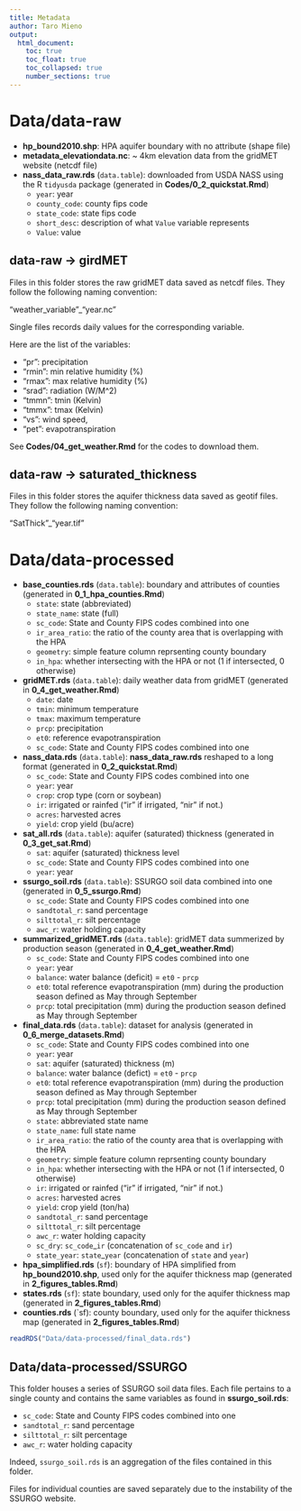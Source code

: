 ```yaml
---
title: Metadata
author: Taro Mieno
output:
  html_document:
    toc: true
    toc_float: true
    toc_collapsed: true
    number_sections: true
---
```


# Data/data-raw

+ **hp_bound2010.shp**: HPA aquifer boundary with no attribute (shape file)
+ **metadata_elevationdata.nc**: ~ 4km elevation data from the gridMET website (netcdf file)
+ **nass_data_raw.rds** (`data.table`): downloaded from USDA NASS using the R `tidyusda` package (generated in **Codes/0_2_quickstat.Rmd**)
  + `year`: year
  + `county_code`: county fips code
  + `state_code`: state fips code
  + `short_desc`: description of what `Value` variable represents
  + `Value`: value  

## data-raw -> girdMET

Files in this folder stores the raw gridMET data saved as netcdf files. They follow the following naming convention:

"weather_variable"_"year.nc"

Single files records daily values for the corresponding variable.

Here are the list of the variables:

+ "pr": precipitation
+ "rmin": min relative humidity (%)
+ "rmax": max relative humidity (%)
+ "srad": radiation (W/M^2)
+ "tmmn": tmin (Kelvin)
+ "tmmx": tmax (Kelvin)
+ "vs": wind speed,
+ "pet": evapotranspiration

See **Codes/04_get_weather.Rmd** for the codes to download them.

## data-raw -> saturated_thickness

Files in this folder stores the aquifer thickness data saved as geotif files. They follow the following naming convention:

"SatThick"_"year.tif"

# Data/data-processed

+ **base_counties.rds** (`data.table`): boundary and attributes of counties (generated in **0_1_hpa_counties.Rmd**)
  - `state`: state (abbreviated)
  - `state_name`: state (full)
  - `sc_code`: State and County FIPS codes combined into one
  - `ir_area_ratio`: the ratio of the county area that is overlapping with the HPA
  - `geometry`: simple feature column reprsenting county boundary
  - `in_hpa`: whether intersecting with the HPA or not (1 if intersected, 0 otherwise)
+ **gridMET.rds** (`data.table`): daily weather data from gridMET (generated in **0_4_get_weather.Rmd**)
  + `date`: date 
  + `tmin`: minimum temperature
  + `tmax`: maximum temperature
  + `prcp`: precipitation
  + `et0`: reference evapotranspiration
  + `sc_code`: State and County FIPS codes combined into one
+ **nass_data.rds** (`data.table`): **nass_data_raw.rds** reshaped to a long format (generated in **0_2_quickstat.Rmd**)
  + `sc_code`: State and County FIPS codes combined into one
  + `year`: year
  + `crop`: crop type (corn or soybean)
  + `ir`: irrigated or rainfed ("ir" if irrigated, "nir" if not.)
  + `acres`: harvested acres
  + `yield`: crop yield (bu/acre)
+ **sat_all.rds** (`data.table`): aquifer (saturated) thickness  (generated in **0_3_get_sat.Rmd**)
  + `sat`: aquifer (saturated) thickness level
  + `sc_code`: State and County FIPS codes combined into one
  + `year`: year
+ **ssurgo_soil.rds** (`data.table`): SSURGO soil data combined into one (generated in **0_5_ssurgo.Rmd**)
  + `sc_code`: State and County FIPS codes combined into one
  + `sandtotal_r`: sand percentage
  + `silttotal_r`: silt percentage
  + `awc_r`: water holding capacity
+ **summarized_gridMET.rds** (`data.table`): gridMET data summerized by production season (generated in **0_4_get_weather.Rmd**)
  + `sc_code`: State and County FIPS codes combined into one
  + `year`: year
  + `balance`: water balance (deficit) = `et0` - `prcp`
  + `et0`: total reference evapotranspiration (mm) during the production season defined as May through September
  + `prcp`: total precipitation (mm) during the production season defined as May through September
+ **final_data.rds** (`data.table`): dataset for analysis (generated in **0_6_merge_datasets.Rmd**)
  + `sc_code`: State and County FIPS codes combined into one
  + `year`: year
  + `sat`: aquifer (saturated) thickness (m)
  + `balance`: water balance (defict) = `et0` - `prcp`
  + `et0`: total reference evapotranspiration (mm) during the production season defined as May through September
  + `prcp`: total precipitation (mm) during the production season defined as May through September
  + `state`: abbreviated state name
  + `state_name`: full state name
  + `ir_area_ratio`: the ratio of the county area that is overlapping with the HPA
  + `geometry`: simple feature column reprsenting county boundary
  + `in_hpa`: whether intersecting with the HPA or not (1 if intersected, 0 otherwise)
  + `ir`: irrigated or rainfed ("ir" if irrigated, "nir" if not.)
  + `acres`: harvested acres
  + `yield`: crop yield (ton/ha)
  + `sandtotal_r`: sand percentage
  + `silttotal_r`: silt percentage
  + `awc_r`: water holding capacity
  + `sc_dry`: `sc_code`_`ir` (concatenation of `sc_code` and `ir`)
  + `state_year`: `state`_`year` (concatenation of `state` and `year`)
+ **hpa_simplified.rds** (`sf`): boundary of HPA simplified from **hp_bound2010.shp**, used only for the aquifer thickness map (generated in **2_figures_tables.Rmd**)
+ **states.rds** (`sf`): state boundary, used only for the aquifer thickness map (generated in **2_figures_tables.Rmd**)
+ **counties.rds** (`sf): county boundary, used only for the aquifer thickness map (generated in **2_figures_tables.Rmd**)

```r
readRDS("Data/data-processed/final_data.rds")
```

## Data/data-processed/SSURGO

This folder houses a series of SSURGO soil data files. Each file pertains to a single county and contains the same variables as found in **ssurgo_soil.rds**:

+ `sc_code`: State and County FIPS codes combined into one
+ `sandtotal_r`: sand percentage
+ `silttotal_r`: silt percentage
+ `awc_r`: water holding capacity

Indeed, `ssurgo_soil.rds` is an aggregation of the files contained in this folder.

Files for individual counties are saved separately due to the instability of the SSURGO website.


